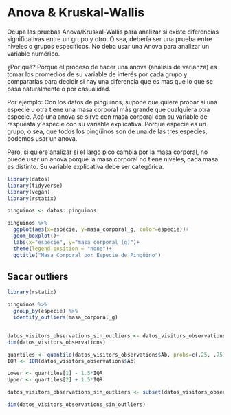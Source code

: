 # Anova & Kruskal-Wallis

Ocupa las pruebas Anova/Kruskal-Wallis para analizar si existe diferencias significativas entre un grupo y otro. O sea, debería ser una prueba entre niveles o grupos específicos. No deba usar una Anova para analizar un variable numérico.

¿Por qué? Porque el proceso de hacer una anova (análisis de varianza) es tomar los promedios de su variable de interés por cada grupo y compararlas para decidir si hay una diferencia que es mas que lo que se pasa naturalmente o por casualidad.

Por ejemplo: Con los datos de pingüinos, supone que quiere probar si una especie u otra tiene una masa corporal más grande que cualquiera otra especie. Acá una anova se sirve con masa corporal con su variable de respuesta y especie con su variable explicativa. Porque especie es un grupo, o sea, que todos los pingüinos son de una de las tres especies, podemos usar un anova.

Pero, si quiere analizar si el largo pico cambia por la masa corporal, no puede usar un anova porque la masa corporal no tiene niveles, cada masa es distinto. Su variable explicativa debe ser categórica.

```r
library(datos)
library(tidyverse)
library(vegan)
library(rstatix)

pinguinos <- datos::pinguinos

pinguinos %>%
  ggplot(aes(x=especie, y=masa_corporal_g, color=especie))+
  geom_boxplot()+
  labs(x="especie", y="masa corporal (g)")+
  theme(legend.position = "none")+
  ggtitle("Masa Corporal por Especie de Pingüino")
```

## Sacar outliers

```r
library(rstatix)

pinguinos %>%
  group_by(especie) %>%
  identify_outliers(masa_corporal_g)


datos_visitors_observations_sin_outliers <- datos_visitors_observations[,1:19]
dim(datos_visitors_observations)

quartiles <- quantile(datos_visitors_observations$Ab, probs=c(.25, .75), na.rm = FALSE)
IQR <- IQR(datos_visitors_observations$Ab)

Lower <- quartiles[1] - 1.5*IQR
Upper <- quartiles[2] + 1.5*IQR 

datos_visitors_observations_sin_outliers <- subset(datos_visitors_observations, datos_visitors_observations$Ab > Lower & datos_visitors_observations$Ab < Upper)

dim(datos_visitors_observations_sin_outliers)


```
